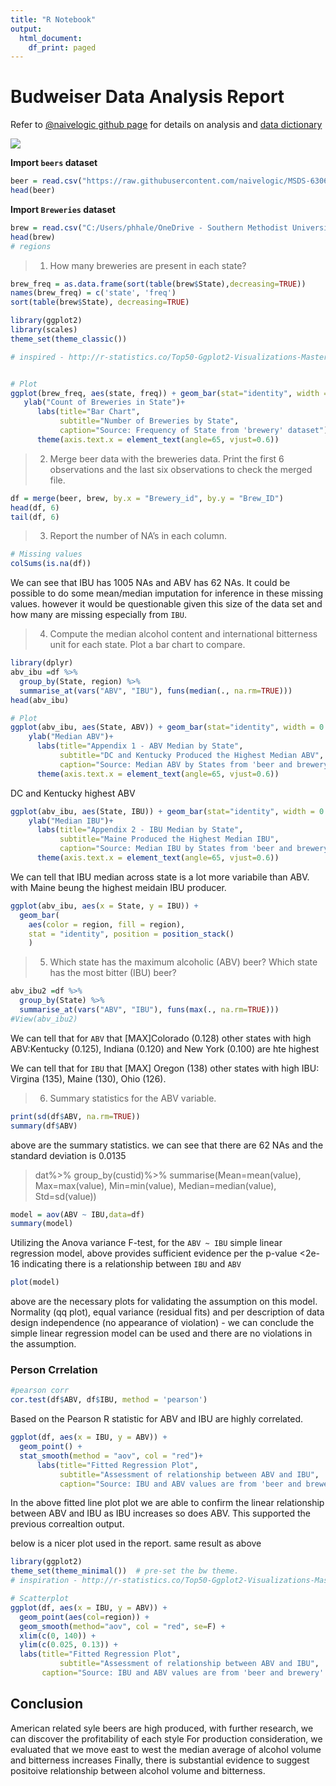 ```yaml
---
title: "R Notebook"
output:
  html_document:
    df_print: paged
---
```


# Budweiser Data Analysis Report

Refer to [@naivelogic github page](https://github.com/naivelogic/MSDS-6306-Case-Study-01-Budweiser) for details on analysis and [data dictionary](https://github.com/naivelogic/MSDS-6306-Case-Study-01-Budweiser#appendix)

![](https://camo.githubusercontent.com/4b828afbe627428baa8407954d1c7ae7ee4cfdb4/68747470733a2f2f696d616765732e61736b6d656e2e636f6d2f31303830783534302f73706f7274732f66616e617469632f6d7973746572792d6275647765697365722d73757065722d626f776c2d61642d313130323830362d54776f42794f6e652e6a7067)

__Import `beers` dataset__
```r
beer = read.csv("https://raw.githubusercontent.com/naivelogic/MSDS-6306-Case-Study-01-Budweiser/master/data/Beers.csv")
head(beer)
```
__Import `Breweries` dataset__
```r
brew = read.csv("C:/Users/phhale/OneDrive - Southern Methodist University/MSDS 6306 Doing Data Science/lol/MSDS-6306-Case-Study-01-Budweiser/data/Breweries.csv")
head(brew)
# regions
```

> 1.   How many breweries are present in each state?

```r
brew_freq = as.data.frame(sort(table(brew$State),decreasing=TRUE))
names(brew_freq) = c('state', 'freq')
sort(table(brew$State), decreasing=TRUE)
```


```r
library(ggplot2)
library(scales)
theme_set(theme_classic())

# inspired - http://r-statistics.co/Top50-Ggplot2-Visualizations-MasterList-R-Code.html


# Plot
ggplot(brew_freq, aes(state, freq)) + geom_bar(stat="identity", width = 0.5, fill="tomato2") + 
   ylab("Count of Breweries in State")+
      labs(title="Bar Chart", 
           subtitle="Number of Breweries by State", 
           caption="Source: Frequency of State from 'brewery' dataset") +
      theme(axis.text.x = element_text(angle=65, vjust=0.6))
```


>2.   Merge beer data with the breweries data. Print the first 6 observations and the last six observations to check the merged file.

```r
df = merge(beer, brew, by.x = "Brewery_id", by.y = "Brew_ID")
head(df, 6)
tail(df, 6)
```

> 3.   Report the number of NA's in each column.

```r
# Missing values
colSums(is.na(df))
```

We can see that IBU has 1005 NAs and ABV has 62 NAs. It could be possible to do some mean/median imputation for inference in these missing values. however it would be questionable given this size of the data set and how many are missing especially from `IBU`. 

>4.   Compute the median alcohol content and international bitterness unit for each state. Plot a bar chart to compare.


```r
library(dplyr)
abv_ibu =df %>%
  group_by(State, region) %>%
  summarise_at(vars("ABV", "IBU"), funs(median(., na.rm=TRUE))) 
head(abv_ibu)
```


```r
# Plot
ggplot(abv_ibu, aes(State, ABV)) + geom_bar(stat="identity", width = 0.5, fill="tomato2")+
    ylab("Median ABV")+
      labs(title="Appendix 1 - ABV Median by State", 
           subtitle="DC and Kentucky Produced the Highest Median ABV", 
           caption="Source: Median ABV by States from 'beer and brewery' dataset") +
      theme(axis.text.x = element_text(angle=65, vjust=0.6))
```
DC and Kentucky highest ABV


```r
ggplot(abv_ibu, aes(State, IBU)) + geom_bar(stat="identity", width = 0.5, fill="tomato2")+
    ylab("Median IBU")+
      labs(title="Appendix 2 - IBU Median by State", 
           subtitle="Maine Produced the Highest Median IBU", 
           caption="Source: Median IBU by States from 'beer and brewery' dataset") +
      theme(axis.text.x = element_text(angle=65, vjust=0.6))
```
We can tell that IBU median across state is a lot more variabile than ABV. with Maine beung the highest meidain IBU producer. 


```r
ggplot(abv_ibu, aes(x = State, y = IBU)) +
  geom_bar(
    aes(color = region, fill = region),
    stat = "identity", position = position_stack()
    )
```



> 5.   Which state has the maximum alcoholic (ABV) beer? Which state has the most bitter (IBU) beer?


```r
abv_ibu2 =df %>%
  group_by(State) %>%
  summarise_at(vars("ABV", "IBU"), funs(max(., na.rm=TRUE)))
#View(abv_ibu2)
```

We can tell that for `ABV` that [MAX]Colorado (0.128) other states with high ABV:Kentucky (0.125), Indiana (0.120) and New York (0.100) are hte highest

We can tell that for `IBU` that [MAX] Oregon (138) other states with high IBU: Virgina (135), Maine (130), Ohio (126).


> 6.   Summary statistics for the ABV variable.


```r
print(sd(df$ABV, na.rm=TRUE))
summary(df$ABV)
```
above are the summary statistics. we can see that there are 62 NAs and the standard deviation is 0.0135


> dat%>%
group_by(custid)%>% 
summarise(Mean=mean(value), Max=max(value), Min=min(value), Median=median(value), Std=sd(value))

```r

model = aov(ABV ~ IBU,data=df)
summary(model) 


```
Utilizing the Anova variance F-test, for the `ABV ~ IBU` simple linear regression model, above provides sufficient evidence per the p-value <2e-16 indicating there is a relationship between `IBU` and `ABV`
```r
plot(model)

```
above are the necessary plots for validating the assumption on this model. Normality (qq plot), equal variance (residual fits) and per description of data design independence (no appearance of violation) - we can conclude the simple linear regression model can be used and there are no violations in the assumption. 

### Person Crrelation 
```r
#pearson corr
cor.test(df$ABV, df$IBU, method = 'pearson')
```

Based on the Pearson R statistic for ABV and IBU are highly correlated.


```r
ggplot(df, aes(x = IBU, y = ABV)) + 
  geom_point() +
  stat_smooth(method = "aov", col = "red")+
      labs(title="Fitted Regression Plot", 
           subtitle="Assessment of relationship between ABV and IBU", 
           caption="Source: IBU and ABV values are from 'beer and brewery' dataset") 
```
In the above fitted line plot plot we are able to confirm the linear relationship between ABV and IBU as IBU increases so does ABV. This supported the previous correaltion output. 

below is a nicer plot used in the report. same result as above
```r
library(ggplot2)
theme_set(theme_minimal())  # pre-set the bw theme.
# inspiration - http://r-statistics.co/Top50-Ggplot2-Visualizations-MasterList-R-Code.html

# Scatterplot
ggplot(df, aes(x = IBU, y = ABV)) + 
  geom_point(aes(col=region)) + 
  geom_smooth(method="aov", col = "red", se=F) + 
  xlim(c(0, 140)) + 
  ylim(c(0.025, 0.13)) + 
  labs(title="Fitted Regression Plot", 
           subtitle="Assessment of relationship between ABV and IBU",
       caption="Source: IBU and ABV values are from 'beer and brewery' dataset") 
```

## Conclusion
American related syle beers are high produced, with further research, we can discover the profitability of each style 
For production consideration, we evaluated that we move east to west the median average of alcohol volume and bitterness increases
Finally, there is substantial evidence to suggest positoive relationship between alcohol volume and bitterness. 
